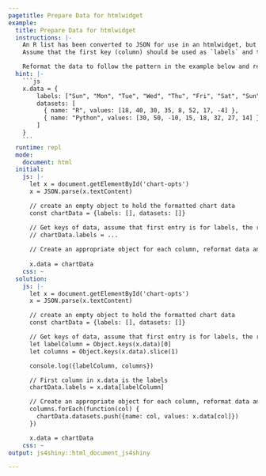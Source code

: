 ```yaml
---
pagetitle: Prepare Data for htmlwidget
example:
  title: Prepare Data for htmlwidget
  instructions: |-
    An R list has been converted to JSON for use in an htmlwidget, but the `.data` property is still in "R" format.
    Assume that the first key (column) should be used as `labels` and the remaining columns should be used as the `datasets`.

    Reformat the data to follow the pattern in the example below and replace the `x.data` property.
  hint: |-
    ```js
    x.data = {
        labels: ["Sun", "Mon", "Tue", "Wed", "Thu", "Fri", "Sat", "Sun"],
        datasets: [
          { name: "R", values: [18, 40, 30, 35, 8, 52, 17, -4] },
          { name: "Python", values: [30, 50, -10, 15, 18, 32, 27, 14] }
        ]
    }
    ```
  runtime: repl
  mode:
    document: html
  initial:
    js: |-
      let x = document.getElementById('chart-opts')
      x = JSON.parse(x.textContent)

      // create an empty object to hold the formatted chart data
      const chartData = {labels: [], datasets: []}

      // Get keys of data, assume that first entry is for labels, the rest are data
      // chartData.labels = ...
      
      // Create an appropriate object for each column, reformat data and add to chartData
      
      x.data = chartData
    css: ~
  solution:
    js: |-
      let x = document.getElementById('chart-opts')
      x = JSON.parse(x.textContent)

      // create an empty object to hold the formatted chart data
      const chartData = {labels: [], datasets: []}

      // Get keys of data, assume that first entry is for labels, the rest are data
      let labelColumn = Object.keys(x.data)[0]
      let columns = Object.keys(x.data).slice(1)

      console.log({labelColumn, columns})

      // First column in x.data is the labels
      chartData.labels = x.data[labelColumn]

      // Create an appropriate object for each column, reformat data and add to chartData
      columns.forEach(function(col) {
        chartData.datasets.push({name: col, values: x.data[col]})
      })

      x.data = chartData
    css: ~
output: js4shiny::html_document_js4shiny

---
```

<div><!--for pandoc-->
<script id="chart-opts" type="application/json">{"title":"My AwesomeR Chart","type":"line","height":250,"colors":["#466683","#44bc96"],"data":{"year":[1980,1981,1982,1983,1984,1985,1986,1987,1988,1989,1990,1991,1992,1993,1994,1995,1996,1997,1998,1999,2000,2001,2002,2003,2004,2005,2006,2007,2008,2009,2010,2011,2012,2013,2014,2015,2016,2017],"August":[149,137,130,135,142,146,155,145,147,181,169,183,194,211,255,327,316,377,425,368,409,387,378,376,375,431,470,512,690,760,758,837,1077,1170,1769,2331,2313,2295],"Ruth":[1262,1272,1193,1135,1174,1125,1096,1040,1012,997,913,990,853,863,880,858,801,856,850,870,903,943,900,888,905,906,889,958,929,912,929,901,926,986,1057,1102,1094,1194]},"lineOptions":{"regionFill":true,"hideDots":false},"axisOptions":{"xIsSeries":true},"isNavigable":true}</script>
</div><!--for pandoc-->
